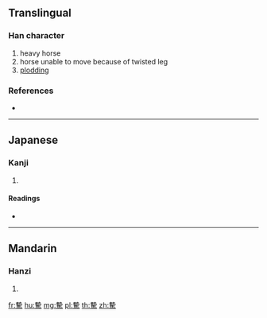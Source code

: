 {{character info/new}}
{{also|騺}}
==Translingual==

===Han character===
{{Han char|rn=187|rad=馬|as=11|sn=21|four=|canj=GISQF,XGISQ}}

# heavy horse
# horse unable to move because of twisted leg
# [[plodding]]

===References===
* {{Han ref|kx=1444.301|dkj=|dj=|hdz=|uh=9A47|ud=39495|bh=|bd=}}

----

==Japanese==

===Kanji===
{{ja-kanji|grade=|rs=馬11}}

# {{defn|lang=ja|sort=馬11}}

====Readings====
* {{ja-readings|on=[[ち]] (chi)|kun=[[おもい]] (omoi)}}

----

==Mandarin==

===Hanzi===
{{cmn-hanzi|pin=[[zhì]] ([[zhi4]])|wg=chih<sup>4</sup>}}

# {{defn|lang=cmn|sort=馬11}}

[[fr:驇]]
[[hu:驇]]
[[mg:驇]]
[[pl:驇]]
[[th:驇]]
[[zh:驇]]